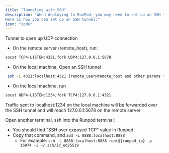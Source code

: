 ```yaml
---
title: "Tunneling with SSH"
description: "When deploying to RunPod, you may need to set up an SSH tunnel to connect ComfyStream UI to ComfyStream at RunPod (port 5678). This is especially useful when you need to connect to a TURN server. 
Here is how you can set up an SSH tunnel:"
icon: "code"
---
```



Tunnel to open up UDP connection

- On the remote server (remote_host), run: 
```bash
socat TCP4-LISTEN:4321,fork UDP4:127.0.0.1:5678
```

- On the local machine, Open an SSH tunnel
```bash
 ssh -L 4321:localhost:4321 {remote_user@remote_host and other params from Runpod ssh cmd}
```

- On the local machine, run 
```bash
socat UDP4-LISTEN:1234,fork TCP4:127.0.0.1:4321
```

Traffic sent to localhost:1234 on the local machine will be forwarded over the SSH tunnel and will reach 127.0.0.1:5678 on the remote server

Open another terminal, ssh into the Runpod terminal:

- You should find "SSH over exposed TCP" value in Runpod
- Copy that command, and `add -L 8888:localhost:8888`
    - For example: `ssh -L 8888:localhost:8888 root@{runpod_ip} -p 16974 -i ~/.ssh/id_ed25519`
